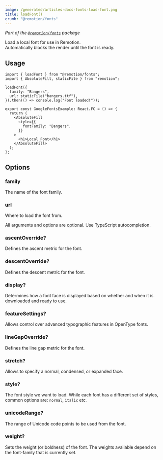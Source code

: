 ```yaml
---
image: /generated/articles-docs-fonts-load-font.png
title: loadFont()
crumb: "@remotion/fonts"
---
```


_Part of the [`@remotion/fonts`](/docs/fonts) package_

Load a local font for use in Remotion.  
Automatically blocks the render until the font is ready.

## Usage

```tsx twoslash
import { loadFont } from "@remotion/fonts";
import { AbsoluteFill, staticFile } from "remotion";

loadFont({
  family: "Bangers",
  url: staticFile("bangers.ttf"),
}).then(() => console.log("Font loaded!"));

export const GoogleFontsExample: React.FC = () => {
  return (
    <AbsoluteFill
      style={{
        fontFamily: "Bangers",
      }}
    >
      <h1>Local Font</h1>
    </AbsoluteFill>
  );
};
```

## Options

### family

The name of the font family.

### url

Where to load the font from.

All arguments and options are optional. Use TypeScript autocompletion.

### ascentOverride?

Defines the ascent metric for the font.

### descentOverride?

Defines the descent metric for the font.

### display?

Determines how a font face is displayed based on whether and when it is downloaded and ready to use.

### featureSettings?

Allows control over advanced typographic features in OpenType fonts.

### lineGapOverride?

Defines the line gap metric for the font.

### stretch?

Allows to specify a normal, condensed, or expanded face.

### style?

The font style we want to load. While each font has a different set of styles, common options are: `normal`, `italic` etc.

### unicodeRange?

The range of Unicode code points to be used from the font.

### weight?

Sets the weight (or boldness) of the font. The weights available depend on the font-family that is currently set.
